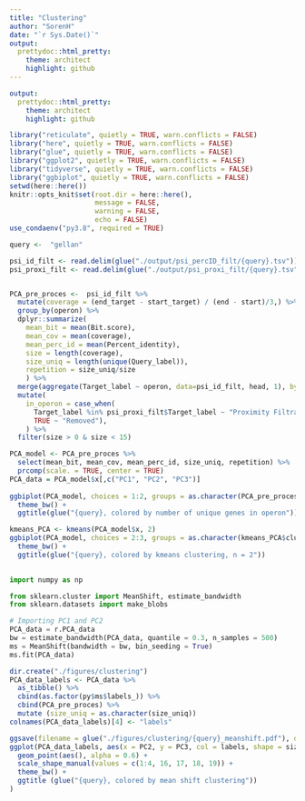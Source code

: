 ---
title: "Clustering"
author: "SorenH"
date: "`r Sys.Date()`"
output:
  prettydoc::html_pretty:
    theme: architect
    highlight: github
---

```yaml
output:
  prettydoc::html_pretty:
    theme: architect
    highlight: github
```



```{r, setup}
library("reticulate", quietly = TRUE, warn.conflicts = FALSE)
library("here", quietly = TRUE, warn.conflicts = FALSE)
library("glue", quietly = TRUE, warn.conflicts = FALSE)
library("ggplot2", quietly = TRUE, warn.conflicts = FALSE)
library("tidyverse", quietly = TRUE, warn.conflicts = FALSE)
library("ggbiplot", quietly = TRUE, warn.conflicts = FALSE)
setwd(here::here())
knitr::opts_knit$set(root.dir = here::here(),
                     message = FALSE,
                     warning = FALSE,
                     echo = FALSE)
use_condaenv("py3.8", required = TRUE)
```



```{r}
query <-  "gellan"

psi_id_filt <- read.delim(glue("./output/psi_percID_filt/{query}.tsv"))
psi_proxi_filt <- read.delim(glue("./output/psi_proxi_filt/{query}.tsv"))


PCA_pre_proces <-  psi_id_filt %>% 
  mutate(coverage = (end_target - start_target) / (end - start)/3,) %>%
  group_by(operon) %>% 
  dplyr::summarize(
    mean_bit = mean(Bit.score),
    mean_cov = mean(coverage),
    mean_perc_id = mean(Percent_identity),
    size = length(coverage),
    size_uniq = length(unique(Query_label)),
    repetition = size_uniq/size
    ) %>%
  merge(aggregate(Target_label ~ operon, data=psi_id_filt, head, 1), by="operon")  %>% 
  mutate(
    in_operon = case_when(
      Target_label %in% psi_proxi_filt$Target_label ~ "Proximity Filtration",
      TRUE ~ "Removed"),
    ) %>%  
  filter(size > 0 & size < 15)

PCA_model <- PCA_pre_proces %>% 
  select(mean_bit, mean_cov, mean_perc_id, size_uniq, repetition) %>% 
  prcomp(scale. = TRUE, center = TRUE)
PCA_data = PCA_model$x[,c("PC1", "PC2", "PC3")]
  
ggbiplot(PCA_model, choices = 1:2, groups = as.character(PCA_pre_proces$size_uniq), alpha = 0.4) + 
  theme_bw() +
  ggtitle(glue("{query}, colored by number of unique genes in operon"))

kmeans_PCA <- kmeans(PCA_model$x, 2)
ggbiplot(PCA_model, choices = 2:3, groups = as.character(kmeans_PCA$cluster), alpha = 0.4) + 
  theme_bw() +
  ggtitle(glue("{query}, colored by kmeans clustering, n = 2"))
 
```


```{python}
import numpy as np

from sklearn.cluster import MeanShift, estimate_bandwidth
from sklearn.datasets import make_blobs

# Importing PC1 and PC2
PCA_data = r.PCA_data
bw = estimate_bandwidth(PCA_data, quantile = 0.3, n_samples = 500)
ms = MeanShift(bandwidth = bw, bin_seeding = True)
ms.fit(PCA_data)

```



```{r}
dir.create("./figures/clustering")
PCA_data_labels <- PCA_data %>% 
  as_tibble() %>% 
  cbind(as.factor(py$ms$labels_)) %>% 
  cbind(PCA_pre_proces) %>% 
  mutate (size_uniq = as.character(size_uniq))
colnames(PCA_data_labels)[4] <- "labels"

ggsave(filename = glue("./figures/clustering/{query}_meanshift.pdf"), device = "pdf",
ggplot(PCA_data_labels, aes(x = PC2, y = PC3, col = labels, shape = size_uniq)) +
  geom_point(aes(), alpha = 0.6) +
  scale_shape_manual(values = c(1:4, 16, 17, 18, 19)) +
  theme_bw() +
  ggtitle (glue("{query}, colored by mean shift clustering"))
)
```

